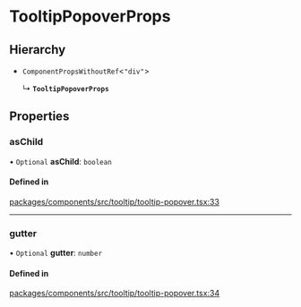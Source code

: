 # TooltipPopoverProps

## Hierarchy

- `ComponentPropsWithoutRef`\<`"div"`\>

  ↳ **`TooltipPopoverProps`**

## Properties

### asChild

• `Optional` **asChild**: `boolean`

#### Defined in

[packages/components/src/tooltip/tooltip-popover.tsx:33](https://github.com/vtex/shoreline/blob/6674ddada/packages/components/src/tooltip/tooltip-popover.tsx#L33)

---

### gutter

• `Optional` **gutter**: `number`

#### Defined in

[packages/components/src/tooltip/tooltip-popover.tsx:34](https://github.com/vtex/shoreline/blob/6674ddada/packages/components/src/tooltip/tooltip-popover.tsx#L34)
